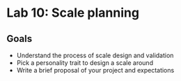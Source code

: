 # Lab 10: Scale planning {.unnumbered}

## Goals

- Understand the process of scale design and validation
- Pick a personality trait to design a scale around
- Write a brief proposal of your project and expectations


